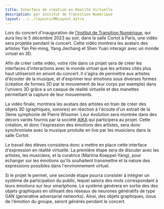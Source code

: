 ```yaml
---
title: Interface de création en Réalité Virtuelle
description: par Institut de Transition Numérique
layout: ../../layouts/MDLayout.astro
---
```


Lors du concert d'inauguration de [l'Institut de Transition Numérique][ITN], qui aura lieu le 5 décembre 2023 au soir, dans la salle Cortot à Paris, une vidéo sera projetée pendant le concert.
Cette vidéo montrera les avatars des artistes Yan Pei-ming, Yang Jiechang et Shen Yuan interagir avec un monde virtuel en 3D.

Afin de créer cette vidéo, votre rôle dans ce projet sera de créer les interfaces d'interactions avec le monde virtuel que les artistes cités plus haut utiliseront en amont du concert. Il s'agira de permettre aux artistes d'écouter de la musique, et d'exprimer leur émotions sous diverses formes (création de formes 3D par le mouvement de leur corps par exemple) dans l'univers 3D grâce a un casque de réalité virtuelle et des manettes permettant la capture de leur mouvements.

La vidéo finale, montrera les avatars des artistes en train de créer des objets 3D (graphiques, sonores) en réaction à l'écoute d'un extrait de la 3ème symphonie de Pierre Wissmer. Leur évolution sera montrée dans des décors variés fournis par la société [AIKA][AIKA] qui participera au projet. Cette création, et donc l'expression des émotions des artistes, sera donc synchronisée avec la musique produite en live par les musiciens dans la salle Cortot.

Le travail des élèves consistera donc a mettre en place cette interface d'expression en réalité virtuelle. La première étape sera de discuter avec les artistes, les musiciens, et la curatrice (Martina Koeppel-Yang), pour échanger sur les émotions qu'ils souhaitent transmettre et la nature des expressions possibles dans l'environnement virtuel.

Si le projet le permet, une seconde étape pourra consister à intégrer un système de participation du public, lequel saisira des mots correspondant à leurs émotions sur leur smartphone. Le système génèrera en sortie des des objets graphiques en utilisant des réseaux de neurones génératifs de type GAN (generative adversarial networks). Ainsi, des objets graphiques, issus de l'émotion du groupe, seront générés pendant le concert.

[ITN]: https://itn.dev
[AIKA]:https://aika-link.art/

